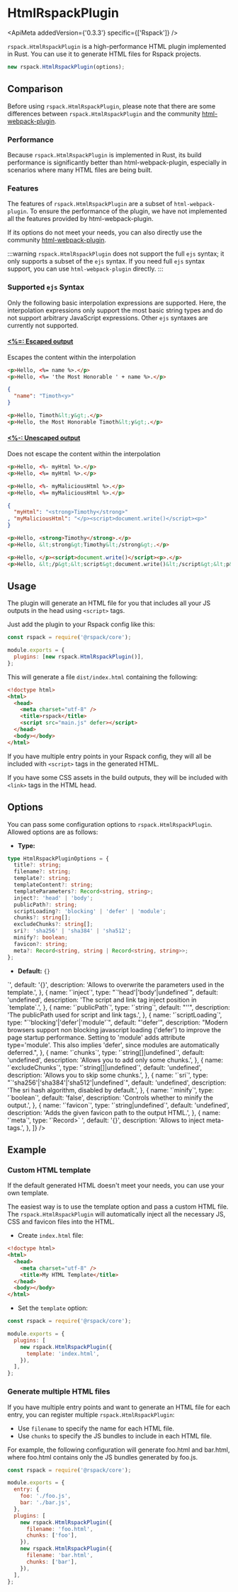 
# HtmlRspackPlugin

<ApiMeta addedVersion={'0.3.3'} specific={['Rspack']} />

`rspack.HtmlRspackPlugin` is a high-performance HTML plugin implemented in Rust. You can use it to generate HTML files for Rspack projects.

```js
new rspack.HtmlRspackPlugin(options);
```

## Comparison

Before using `rspack.HtmlRspackPlugin`, please note that there are some differences between `rspack.HtmlRspackPlugin` and the community [html-webpack-plugin](https://www.npmjs.com/package/html-webpack-plugin).

### Performance

Because `rspack.HtmlRspackPlugin` is implemented in Rust, its build performance is significantly better than html-webpack-plugin, especially in scenarios where many HTML files are being built.

### Features

The features of `rspack.HtmlRspackPlugin` are a subset of `html-webpack-plugin`. To ensure the performance of the plugin, we have not implemented all the features provided by html-webpack-plugin.

If its options do not meet your needs, you can also directly use the community [html-webpack-plugin](https://www.npmjs.com/package/html-webpack-plugin).

:::warning
`rspack.HtmlRspackPlugin` does not support the full `ejs` syntax; it only supports a subset of the `ejs` syntax. If you need full `ejs` syntax support, you can use `html-webpack-plugin` directly.
:::

### Supported `ejs` Syntax
Only the following basic interpolation expressions are supported. Here, the interpolation expressions only support the most basic string types and do not support arbitrary JavaScript expressions. Other `ejs` syntaxes are currently not supported.
#### [\<%=: Escaped output](https://github.com/mde/ejs/blob/main/docs/syntax.md#-escaped-output)
Escapes the content within the interpolation
```html title="ejs"
<p>Hello, <%= name %>.</p>
<p>Hello, <%= 'the Most Honorable ' + name %>.</p>
```
```json title="locals"
{
  "name": "Timoth<y>"
}
```
```html title="html"
<p>Hello, Timoth&lt;y&gt;.</p>
<p>Hello, the Most Honorable Timoth&lt;y&gt;.</p>
```

#### [\<%-: Unescaped output](https://github.com/mde/ejs/blob/main/docs/syntax.md#--unescaped-output)
Does not escape the content within the interpolation
```html title="ejs"
<p>Hello, <%- myHtml %>.</p>
<p>Hello, <%= myHtml %>.</p>

<p>Hello, <%- myMaliciousHtml %>.</p>
<p>Hello, <%= myMaliciousHtml %>.</p>
```
```json title="locals"
{
  "myHtml": "<strong>Timothy</strong>"
, "myMaliciousHtml": "</p><script>document.write()</script><p>"
}
```
```html title="html"
<p>Hello, <strong>Timothy</strong>.</p>
<p>Hello, &lt;strong&gt;Timothy&lt;/strong&gt;.</p>

<p>Hello, </p><script>document.write()</script><p>.</p>
<p>Hello, &lt;/p&gt;&lt;script&gt;document.write()&lt;/script&gt;&lt;p&gt;.</p>
```
## Usage

The plugin will generate an HTML file for you that includes all your JS outputs in the head using `<script>` tags.

Just add the plugin to your Rspack config like this:

```js title="rspack.config.js"
const rspack = require('@rspack/core');

module.exports = {
  plugins: [new rspack.HtmlRspackPlugin()],
};
```

This will generate a file `dist/index.html` containing the following:

```html
<!doctype html>
<html>
  <head>
    <meta charset="utf-8" />
    <title>rspack</title>
    <script src="main.js" defer></script>
  </head>
  <body></body>
</html>
```

If you have multiple entry points in your Rspack config, they will all be included with `<script>` tags in the generated HTML.

If you have some CSS assets in the build outputs, they will be included with `<link>` tags in the HTML head.

## Options

You can pass some configuration options to `rspack.HtmlRspackPlugin`. Allowed options are as follows:

- **Type:**

```ts
type HtmlRspackPluginOptions = {
  title?: string;
  filename?: string;
  template?: string;
  templateContent?: string;
  templateParameters?: Record<string, string>;
  inject?: 'head' | 'body';
  publicPath?: string;
  scriptLoading?: 'blocking' | 'defer' | 'module';
  chunks?: string[];
  excludeChunks?: string[];
  sri?: 'sha256' | 'sha384' | 'sha512';
  minify?: boolean;
  favicon?: string;
  meta?: Record<string, string | Record<string, string>>;
};
```

- **Default:** `{}`

<Table
  header={[
    {
      name: 'Name',
      key: 'name',
    },
    {
      name: 'Type',
      key: 'type',
    },
    {
      name: 'Default',
      key: 'default',
    },
    {
      name: 'Description',
      key: 'description',
    },
  ]}
  body={[
    {
      name: '`title`',
      type: '`string|undefined`',
      default: 'undefined',
      description: 'The title to use for the generated HTML document.',
    },
    {
      name: '`filename`',
      type: '`string`',
      default: "'index.html'",
      description:
        'The file to write the HTML to. Defaults to `index.html`. You can specify a subdirectory here too (eg: pages/index.html).',
    },
    {
      name: '`template`',
      type: '`string|undefined`',
      default: 'undefined',
      description: 'The template file path.',
    },
    {
      name: '`templateContent`',
      type: '`string|undefined`',
      default: 'undefined',
      description:
        'The template file content, priority is greater than template.',
    },
    {
      name: '`templateParameters`',
      type: '`Record<string, string>`',
      default: '{}',
      description: 'Allows to overwrite the parameters used in the template.',
    },
    {
      name: '`inject`',
      type: "`'head'|'body'|undefined`",
      default: 'undefined',
      description: 'The script and link tag inject position in `template`.',
    },
    {
      name: '`publicPath`',
      type: '`string`',
      default: "''",
      description: 'The publicPath used for script and link tags.',
    },
    {
      name: '`scriptLoading`',
      type: "`'blocking'|'defer'|'module'`",
      default: "'defer'",
      description:
        "Modern browsers support non blocking javascript loading ('defer') to improve the page startup performance. Setting to 'module' adds attribute type='module'. This also implies 'defer', since modules are automatically deferred.",
    },
    {
      name: '`chunks`',
      type: '`string[]|undefined`',
      default: 'undefined',
      description: 'Allows you to add only some chunks.',
    },
    {
      name: '`excludeChunks`',
      type: '`string[]|undefined`',
      default: 'undefined',
      description: 'Allows you to skip some chunks.',
    },
    {
      name: '`sri`',
      type: "`'sha256'|'sha384'|'sha512'|undefined`",
      default: 'undefined',
      description: 'The sri hash algorithm, disabled by default.',
    },
    {
      name: '`minify`',
      type: '`boolean`',
      default: 'false',
      description: 'Controls whether to minify the output.',
    },
    {
      name: '`favicon`',
      type: '`string|undefined`',
      default: 'undefined',
      description: 'Adds the given favicon path to the output HTML.',
    },
    {
      name: '`meta`',
      type: '`Record<string, string|Record<string, string>>` ',
      default: '{}',
      description: 'Allows to inject meta-tags.',
    },
  ]}
/>

## Example

### Custom HTML template

If the default generated HTML doesn't meet your needs, you can use your own template.

The easiest way is to use the template option and pass a custom HTML file. The `rspack.HtmlRspackPlugin` will automatically inject all the necessary JS, CSS and favicon files into the HTML.

- Create `index.html` file:

```html title="index.html"
<!doctype html>
<html>
  <head>
    <meta charset="utf-8" />
    <title>My HTML Template</title>
  </head>
  <body></body>
</html>
```

- Set the `template` option:

```js title="rspack.config.js"
const rspack = require('@rspack/core');

module.exports = {
  plugins: [
    new rspack.HtmlRspackPlugin({
      template: 'index.html',
    }),
  ],
};
```

### Generate multiple HTML files

If you have multiple entry points and want to generate an HTML file for each entry, you can register multiple `rspack.HtmlRspackPlugin`:

- Use `filename` to specify the name for each HTML file.
- Use `chunks` to specify the JS bundles to include in each HTML file.

For example, the following configuration will generate foo.html and bar.html, where foo.html contains only the JS bundles generated by foo.js.

```js title="rspack.config.js"
const rspack = require('@rspack/core');

module.exports = {
  entry: {
    foo: './foo.js',
    bar: './bar.js',
  },
  plugins: [
    new rspack.HtmlRspackPlugin({
      filename: 'foo.html',
      chunks: ['foo'],
    }),
    new rspack.HtmlRspackPlugin({
      filename: 'bar.html',
      chunks: ['bar'],
    }),
  ],
};
```
